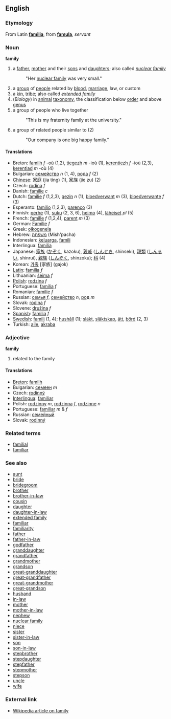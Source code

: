 ==English==
===Etymology===
From Latin '''[[familia]]''', from '''[[famula]]''', ''servant''

===Noun===
'''family'''

# a [[father]], [[mother]] and their [[son]]s and [[daughter]]s; also called ''[[nuclear family]]''
#: "Her [[nuclear family]] was very small."
# a [[group]] of [[people]] related by [[blood]], [[marriage]], law, or custom
# a [[kin]], [[tribe]]; also called ''[[extended family]]''
# (''Biology'') in [[animal]] [[taxonomy]], the classification below [[order]] and above [[genus]]
# a group of people who live together
#: "This is my fraternity family at the university."
# a group of related people similar to (2)
#: "Our company is one big happy family."

====Translations====
*Breton: [[familh]] ''f'' -où (1,2), [[tiegezh]] ''m'' -ioù (1), [[kerentiezh]] ''f'' -ioù (2,3), [[kerentiad]] ''m'' -où (4)
*Bulgarian: [[семейство]] ''n'' (1, 4), [[рода]] ''f'' (2)
*[[Chinese]]: [[家庭]] (jia ting) (1), [[家族]] (jie zu) (2)
*Czech: [[rodina]]  ''f''
* Danish: [[familie]] ''c''
*Dutch: [[familie]] ''f'' (1,2,3), [[gezin]] ''n'' (1), [[bloedverwant]] ''m'' (3), [[bloedverwante]] ''f'' (3)
*Esperanto: [[familio]] (1,2,3), [[parenco]] (3)
*Finnish: [[perhe]] (1), [[suku]] (2, 3, 6), [[heimo]] (4), [[läheiset]] ''pl'' (5)
*French: [[famille]] ''f'' (1,2,4), [[parent]] ''m'' (3)
*German: [[Familie]] ''f''
*Greek: [[oikogeneia]]
*Hebrew: [[משפחה]] (Mish'pacha)
*Indonesian: [[keluarga]], [[famili]]
*Interlingua: [[familia]]
*Japanese: [[家族]] ([[かぞく]], kazoku), [[親戚]] ([[しんせき]], shinseki), [[親類]] ([[しんるい]], shinrui), [[親族]] ([[しんぞく]], shinzoku); [[科]] (4)
*Korean: [[가족]] [家族] (gajok)
*[[Latin]]: [[familia]] ''f''
*Lithuanian: [[šeima]] ''f''
*[[Polish]]: [[rodzina]] ''f''
*Portuguese: [[família]] ''f''
*Romanian: [[familie]] ''f''
*Russian: [[семья]] ''f'', [[семейство]] ''n'', [[род]] ''m''
*Slovak: [[rodina#Slovak|rodina]]  ''f''
*Slovene: [[družina]] ''f''
*[[Spanish]]: [[familia]] ''f''
*[[Swedish]]: [[familj]] (1, 4); [[hushåll]] (1); [[släkt]], [[släktskap]], [[ätt]], [[börd]] (2, 3)
*Turkish: [[aile]], [[akraba]]

===Adjective===
'''family'''
# related to the family

====Translations====
*[[Breton]]: [[familh]]
*Bulgarian: [[семеен]] ''m''
*Czech: [[rodinný]]
*[[Interlingua]]: [[familiar]]
*Polish: [[rodzinny]] ''m'', [[rodzinny|rodzinna]] ''f'', [[rodzinny|rodzinne]] ''n''
*Portuguese: [[familiar]] ''m'' & ''f''
*Russian: [[семейный]]
*Slovak: [[rodinný]]

===Related terms===
*[[familial]]
*[[familiar]]

===See also===

*[[aunt]]
*[[bride]]
*[[bridegroom]]
*[[brother]]
*[[brother-in-law]]
*[[cousin]]
*[[daughter]]
*[[daughter-in-law]]
*[[extended family]]
*[[familiar]]
*[[familiarity]]
*[[father]]
*[[father-in-law]]
*[[godfather]]
*[[granddaughter]]
*[[grandfather]]
*[[grandmother]]
*[[grandson]]
*[[great-granddaughter]]
*[[great-grandfather]]
*[[great-grandmother]]
*[[great-grandson]]
*[[husband]]
*[[in-law]]
*[[mother]]
*[[mother-in-law]]
*[[nephew]]
*[[nuclear family]]
*[[niece]]
*[[sister]]
*[[sister-in-law]]
*[[son]]
*[[son-in-law]]
*[[stepbrother]]
*[[stepdaughter]]
*[[stepfather]]
*[[stepmother]]
*[[stepson]]
*[[uncle]]
*[[wife]]

===External link===
*[[w:en:family|Wikipedia article on family]]